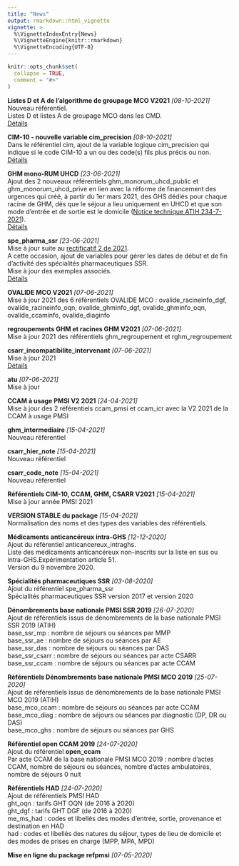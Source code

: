 ```yaml
---
title: "News"
output: rmarkdown::html_vignette
vignette: >
  %\VignetteIndexEntry{News}
  %\VignetteEngine{knitr::rmarkdown}
  %\VignetteEncoding{UTF-8}
---
```


```r
knitr::opts_chunk$set(
  collapse = TRUE,
  comment = "#>"
)
```

**Listes D et A de l'algorithme de groupage MCO V2021** *[08-10-2021]*  
Nouveau référentiel.  
Listes D et listes A de groupage MCO dans les CMD.  
[Détails](https://denisgustin.github.io/refpmsi/articles/ghm.html#listes-en-d-et-en-a-de-l-algorithme-de-groupage-mco)  

**CIM-10 - nouvelle variable cim_precision** *[08-10-2021]*  
Dans le référentiel cim, ajout de la variable logique cim_precision qui indique si le code CIM-10 a un ou des code(s) fils plus précis ou non.  
[Détails](https://denisgustin.github.io/refpmsi/articles/cim.html)

**GHM mono-RUM UHCD** *[23-06-2021]*  
Ajout des 2 nouveaux référentiels ghm_monorum_uhcd_public et ghm_monorum_uhcd_prive en lien avec la réforme de financement des urgences qui créé, à partir du 1er mars 2021, des GHS dédiés pour chaque racine de GHM, dès que le séjour a lieu uniquement en UHCD et que son mode d'entrée et de sortie est le domicile ([Notice technique ATIH 234-7-2021](https://www.atih.sante.fr/sites/default/files/public/content/4004/notice_technique_n_atih-234-7-2021_nouveautes_financement_2021-hh.pdf)).  
[Détails](https://denisgustin.github.io/refpmsi/articles/ghm.html#ghm-mono-rum-uhcd-public-1)      

**spe_pharma_ssr** *[23-06-2021]*  
Mise à jour suite au [rectificatif 2 de 2021](https://www.atih.sante.fr/specialites-pharmaceutiques-en-ssr-2021).  
A cette occasion, ajout de variables pour gérer les dates de début et de fin d'activité des spécialités pharmaceutiques SSR.  
Mise à jour des exemples associés.    
[Détails](https://denisgustin.github.io/refpmsi/articles/specialites_pharmaceutiques_ssr.html)  

**OVALIDE MCO V2021** *[07-06-2021]*      
Mise à jour 2021 des 6 référentiels OVALIDE MCO : ovalide_racineinfo_dgf, ovalide_racineinfo_oqn, ovalide_ghminfo_dgf, ovalide_ghminfo_oqn, ovalide_ccaminfo, ovalide_diaginfo  

**regroupements GHM et racines GHM V2021** *[07-06-2021]*  
Mise à jour 2021 des référentiels ghm_regroupement et rghm_regroupement  

**csarr_incompatibilite_intervenant** *[07-06-2021]*  
Mise à jour 2021  
[Détails](https://denisgustin.github.io/refpmsi/articles/csarr.html#csarr-incompatibilit-s-intervenants)  

**atu** *[07-06-2021]*  
Mise à jour

**CCAM à usage PMSI V2 2021** *[24-04-2021]*  
Mise à jour des 2 référentiels ccam_pmsi et ccam_icr avec la V2 2021 de la CCAM à usage PMSI  

**ghm_intermediaire** *[15-04-2021]*  
Nouveau référentiel  

**csarr_hier_note** *[15-04-2021]*    
Nouveau référentiel  

**csarr_code_note** *[15-04-2021]*  
Nouveau référentiel  

**Référentiels CIM-10, CCAM, GHM, CSARR V2021** *[15-04-2021]*  
Mise à jour année PMSI 2021

**VERSION STABLE du package** *[15-04-2021]*  
Normalisation des noms et des types des variables des référentiels.  

**Médicaments anticancéreux intra-GHS** *[12-12-2020]*  
Ajout du référentiel anticancereux_intraghs.  
Liste des médicaments anticancéreux non-inscrits sur la liste en sus ou intra-GHS.Expérimentation article 51.  
Version du 9 novembre 2020.  

**Spécialités pharmaceutiques SSR** *[03-08-2020]*  
Ajout du référentiel spe_pharma_ssr  
Spécialités pharmaceutiques SSR version 2017 et version 2020   

**Dénombrements base nationale PMSI SSR 2019** *[26-07-2020]*    
Ajout de référentiels issus de dénombrements de la base nationale PMSI SSR 2019 (ATIH)  
base_ssr_mp : nombre de séjours ou séances par MMP  
base_ssr_ae : nombre de séjours ou séances par AE  
base_ssr_das : nombre de séjours ou séances par DAS  
base_ssr_csarr : nombre de séjours ou séances par acte CSARR  
base_ssr_ccam : nombre de séjours ou séances par acte CCAM  

**Référentiels Dénombrements base nationale PMSI MCO 2019** *[25-07-2020]*    
Ajout de référentiels issus de dénombrements de la base nationale PMSI MCO 2019 (ATIH)  
base_mco_ccam : nombre de séjours ou séances par acte CCAM  
base_mco_diag : nombre de séjours ou séances par diagnostic (DP, DR ou DAS)    
base_mco_ghs : nombre de séjours ou séances par GHS  

**Référentiel open CCAM 2019** *[24-07-2020]*  
Ajout du référentiel **open_ccam**  
Par acte CCAM de la base nationale PMSI MCO 2019 : nombre d'actes CCAM, nombre de séjours ou séances, nombre d'actes ambulatoires, nombre de séjours 0 nuit  

**Référentiels HAD** *[24-07-2020]*  
Ajout de référentiels PMSI HAD  
ght_oqn : tarifs GHT OQN (de 2016 à 2020)  
ght_dgf : tarifs GHT DGF (de 2016 à 2020)  
me_ms_had : codes et libellés des modes d'entrée, sortie, provenance et destination en HAD  
had : codes et libellés des natures du séjour, types de lieu de domicile et des modes de prises en charge (MPP, MPA, MPD)  

**Mise en ligne du package refpmsi** *[07-05-2020]*
